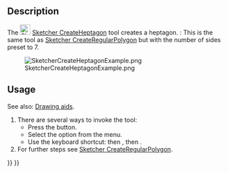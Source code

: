 <languages/>

{{Docnav
|[[Sketcher_CreateHexagon|Hexagon]]
|[[Sketcher_CreateOctagon|Octagon]]
|[[Sketcher_Workbench|Sketcher]]
|IconL=Sketcher_CreateHexagon.svg
|IconR=Sketcher_CreateOctagon.svg
|IconC=Workbench_Sketcher.svg
}}

{{GuiCommand
|Name=Sketcher CreateHeptagon
|MenuLocation=Sketch → Geometries → Heptagon
|Workbenches=[[Sketcher_Workbench|Sketcher]]
|Shortcut={{KEY|G}} {{KEY|P}} {{KEY|7}}
|Version=0.15
|SeeAlso=[[Sketcher_CreateRegularPolygon|Sketcher CreateRegularPolygon]]
}}

==Description==

The [[Image:Sketcher_CreateHeptagon.svg|24px]] [[Sketcher_CreateHeptagon|Sketcher CreateHeptagon]] tool creates a heptagon. {{Version|1.0}}: This is the same tool as [[Sketcher_CreateRegularPolygon|Sketcher CreateRegularPolygon]] but with the number of sides preset to 7.

[[Image:SketcherCreateHeptagonExample.png‎]]

== Usage ==

See also: [[Sketcher_Workbench#Drawing_aids|Drawing aids]].

# There are several ways to invoke the tool:
#* Press the {{Button|[[Image:Sketcher_CreateHeptagon.svg|16px]] [[Sketcher_CreateHeptagon|Heptagon]]}} button.
#* Select the {{MenuCommand|Sketch → Geometries → [[Image:Sketcher_CreateHeptagon.svg|16px]] Heptagon}} option from the menu.
#* Use the keyboard shortcut: {{KEY|G}} then {{KEY|P}}, then {{KEY|7}}.
# For further steps see [[Sketcher_CreateRegularPolygon#Usage|Sketcher CreateRegularPolygon]].


{{Docnav
|[[Sketcher_CreateHexagon|Hexagon]]
|[[Sketcher_CreateOctagon|Octagon]]
|[[Sketcher_Workbench|Sketcher]]
|IconL=Sketcher_CreateHexagon.svg
|IconR=Sketcher_CreateOctagon.svg
|IconC=Workbench_Sketcher.svg
}}

{{Sketcher_Tools_navi{{#translation:}}}}
{{Userdocnavi{{#translation:}}}}